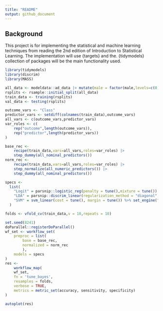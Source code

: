 ```yaml
---
title: "README"
output: github_document
---
```


## Background

This project is for implementing the statistical and machine learning techniques from reading the 2nd edition of Introduction to Statistical Learning. The implementation will use {targets} and the. {tidymodels} collection of packages will be the main functionality used.


```r
library(tidymodels)
library(discrim)
library(MASS)

all_data <- modeldata::ad_data |> mutate(male = factor(male,levels=c(0,1)))
rsplits <- rsample::initial_split(all_data)
train_data <- training(rsplits)
val_data <- testing(rsplits)

outcome_vars <- "Class"
predictor_vars <- setdiff(colnames(train_data),outcome_vars)
all_vars <- c(outcome_vars,predictor_vars)
var_roles <- c(
    rep("outcome",length(outcome_vars)),
    rep("predictor",length(predictor_vars))
)

base_rec <- 
    recipe(train_data,vars=all_vars,roles=var_roles) |> 
    step_dummy(all_nominal_predictors())
norm_rec <- 
    recipe(train_data,vars=all_vars,roles=var_roles) |> 
    step_normalize(all_numeric_predictors()) |> 
    step_dummy(all_nominal_predictors())

specs <- 
  list(
    "Logit" = parsnip::logistic_reg(penalty = tune(),mixture = tune()) |> parsnip::set_engine("glmnet"),
    "LDA" = parsnip::discrim_linear(regularization_method = "diagonal",penalty = 1) |> set_engine("MASS"),
    "SVM" = svm_linear(cost = tune(), margin = tune()) %>% set_engine("kernlab") %>% set_mode("classification")
  )

folds <- vfold_cv(train_data,v = 10,repeats = 10)

set.seed(8241)
doParallel::registerDoParallel()
wf_set <- workflow_set(
    preproc = list(
        base = base_rec,
        normalized = norm_rec
        ),
    models = specs
)
res <- 
    workflow_map(
    wf_set,
    fn = 'tune_bayes',
    resamples = folds,
    verbose = TRUE,
    metrics = metric_set(accuracy, sensitivity, specificity)
)

```


```r
autoplot(res)
```
